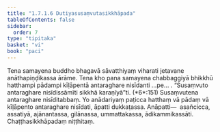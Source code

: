 ```yaml
---
title: "1.7.1.6 Dutiyasusaṃvutasikkhāpada"
tableOfContents: false
sidebar:
  order: 7
type: "tipitaka"
basket: "vi"
book: "paci"
---
```



<DynamicBreadcrumb />

<Division number="581" book="paci" bookNo="2" page="241">

<Paragraph number="1710" book="paci">
Tena samayena buddho bhagavā sāvatthiyaṃ viharati jetavane anāthapiṇḍikassa ārāme. Tena kho pana samayena chabbaggiyā bhikkhū hatthampi pādampi kīḷāpentā antaraghare nisīdanti …pe… .
</Paragraph>

<Paragraph number="1711" book="paci">
<Emphasis>“Susaṃvuto antaraghare nisīdissāmīti sikkhā karaṇīyā”</Emphasis>ti. (*6*:<Emphasis>151</Emphasis>)
</Paragraph>

<Paragraph number="1712" book="paci">
Susaṃvutena antaraghare nisīditabbaṃ. Yo anādariyaṃ paṭicca hatthaṃ vā pādaṃ vā kīḷāpento antaraghare nisīdati, āpatti dukkaṭassa.
</Paragraph>

<Paragraph number="1713" book="paci">
Anāpatti—  asañcicca, assatiyā, ajānantassa, gilānassa, ummattakassa, ādikammikassāti.

</Paragraph>
</Division>

<Paragraph number="1714" type="center" book="paci">
Chaṭṭhasikkhāpadaṃ niṭṭhitaṃ.
</Paragraph>
